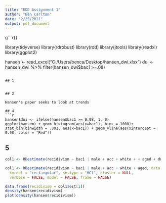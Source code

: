 ```yaml
---
title: "RDD Assignment 1"
author: "Ben Carlton"
date: "2/25/2021"
output: pdf_document
---
```


g```r{}

library(tidyverse)
library(rdrobust)
library(rdd)
library(jtools)
library(readxl)
library(ggplot2)

hansen <- read_excel("C:/Users/benca/Desktop/hansen_dwi.xlsx")
dui <- hansen_dwi %>% 
  filter(hansen_dwi$bac1 >=.08)


```

## 1


## 2

Hansen's paper seeks to look at trends

## 4
```r
hansen$dui <- ifelse(hansen$bac1 >= 0.08, 1, 0)
ggplot(hansen) + geom_histogram(aes(x=bac1), bins = 1000)+
stat_bin(binwidth = .001, aes(x=bac1)) + geom_vline(aes(xintercept = 0.08, color = "Red"))

```

## 5

```r
col1 <- RDestimate(recidivism ~ bac1 | male + acc + white + + aged + dui + bac1*dui, data = hansen, cutpoint = 0.08, bw = 0.025, kernel = "rectangular")

col1 <- RDestimate(recidivism ~ bac1 | male + acc + white + aged, data = hansen, subset = NULL, cutpoint = 0.08, bw = 0.002,
  kernel = "rectangular", se.type = "HC1", cluster = NULL,
  verbose = FALSE, model = FALSE, frame = FALSE)

data.frame(recidivism = col1$est[1])
density(hansen$recidivism)
plot(density(hansen$recidivism))
```





